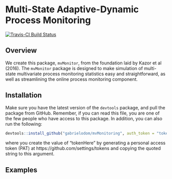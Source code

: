 # Multi-State Adaptive-Dynamic Process Monitoring

[![Travis-CI Build Status](https://travis-ci.com/gabrielodom/mvMonitoring.svg?token=ZzKTz9X2qQxWeqCPkaKq&branch=master)](https://travis-ci.com/gabrielodom/mvMonitoring)

## Overview
We create this package, `mvMonitor`, from the foundation laid by Kazor et al (2016). The `mvMonitor` package is designed to make simulation of multi-state multivariate process monitoring statistics easy and straightforward, as well as streamlining the online process monitoring component.

## Installation
Make sure you have the latest version of the `devtools` package, and pull the package from GitHub. Remember, if you can read this file, you are one of the few people who have access to this package. In addition, you can also run the following:
```r
devtools::install_github("gabrielodom/mvMonitoring", auth_token = "tokenHere")
```
where you create the value of "tokenHere" by generating a personal access token (PAT) at https://github.com/settings/tokens and copying the quoted string to this argument.

## Examples
